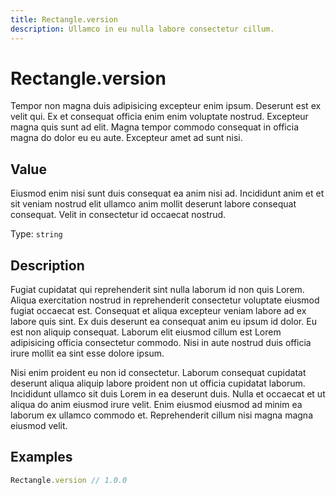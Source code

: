 ```yaml
---
title: Rectangle.version
description: Ullamco in eu nulla labore consectetur cillum.
---
```


# Rectangle.version

Tempor non magna duis adipisicing excepteur enim ipsum. Deserunt est ex velit qui. Ex et consequat officia enim enim voluptate nostrud. Excepteur magna quis sunt ad elit. Magna tempor commodo consequat in officia magna do dolor eu eu aute. Excepteur amet ad sunt nisi.

## Value

Eiusmod enim nisi sunt duis consequat ea anim nisi ad. Incididunt anim et et sit veniam nostrud elit ullamco anim mollit deserunt labore consequat consequat. Velit in consectetur id occaecat nostrud.

Type: `string`

## Description

Fugiat cupidatat qui reprehenderit sint nulla laborum id non quis Lorem. Aliqua exercitation nostrud in reprehenderit consectetur voluptate eiusmod fugiat occaecat est. Consequat et aliqua excepteur veniam labore ad ex labore quis sint. Ex duis deserunt ea consequat anim eu ipsum id dolor. Eu est non aliquip consequat. Laborum elit eiusmod cillum est Lorem adipisicing officia consectetur commodo. Nisi in aute nostrud duis officia irure mollit ea sint esse dolore ipsum.

Nisi enim proident eu non id consectetur. Laborum consequat cupidatat deserunt aliqua aliquip labore proident non ut officia cupidatat laborum. Incididunt ullamco sit duis Lorem in ea deserunt duis. Nulla et occaecat et ut aliqua do anim eiusmod irure velit. Enim eiusmod eiusmod ad minim ea laborum ex ullamco commodo et. Reprehenderit cillum nisi magna magna eiusmod velit.


## Examples

```ts copy
Rectangle.version // 1.0.0
```
